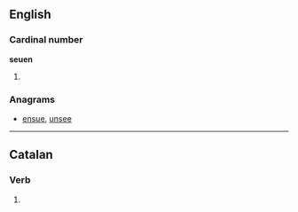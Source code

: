 ==English==

===Cardinal number===
'''seuen'''

# {{obsolete spelling of|seven}}

===Anagrams===
* [[ensue#English|ensue]], [[unsee#English|unsee]]

----

==Catalan==

===Verb===
{{head|ca|verb form}}

# {{ca-verb form of|p=3|n=pl|t=pres|m=ind|seure}}